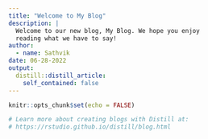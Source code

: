 ```yaml
---
title: "Welcome to My Blog"
description: |
  Welcome to our new blog, My Blog. We hope you enjoy 
  reading what we have to say!
author:
  - name: Sathvik
date: 06-28-2022
output:
  distill::distill_article:
    self_contained: false
---
```


```r
knitr::opts_chunk$set(echo = FALSE)

# Learn more about creating blogs with Distill at:
# https://rstudio.github.io/distill/blog.html

```



